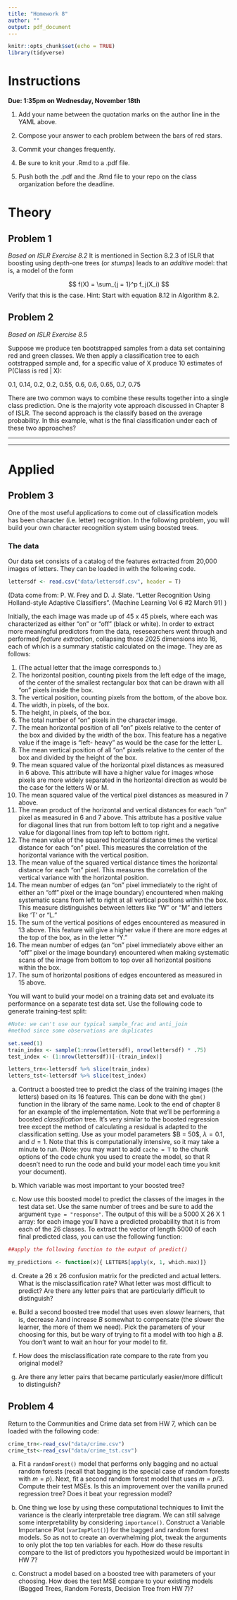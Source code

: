 ```yaml
---
title: "Homework 8"
author: ""
output: pdf_document
---
```


```r
knitr::opts_chunk$set(echo = TRUE)
library(tidyverse)
```

# Instructions

**Due: 1:35pm on Wednesday, November 18th**

1. Add your name between the quotation marks on the author line in the YAML above.

2. Compose your answer to each problem between the bars of red stars.

3. Commit your changes frequently.

4. Be sure to knit your .Rmd to a .pdf file.

5. Push both the .pdf and the .Rmd file to your repo on the class organization before the deadline.


# Theory


## Problem 1
*Based on ISLR Exercise 8.2*
It is mentioned in Section 8.2.3 of ISLR that boosting using depth-one trees (or *stumps*) leads to an *additive* model: that is, a model of the form

$$
f(X) = \sum_{j = 1}^p f_j(X_i)
$$
Verify that this is the case. Hint: Start with equation 8.12 in Algorithm 8.2.


## Problem 2
*Based on ISLR Exercise 8.5*

Suppose we produce ten bootstrapped samples from a data set containing red and green classes. We then apply a classification tree to each ootstrapped sample and, for a specific value of X produce 10 estimates of P(Class is red | X):

0.1, 0.14, 0.2, 0.2, 0.55, 0.6, 0.6, 0.65, 0.7, 0.75

There are two common ways to combine these results together into a single class prediction. One is the majority vote approach discussed in Chapter 8 of ISLR. The second approach is the classify based on the average probability. In this example, what is the final classification under each of these two approaches?

*************************************************




*************************************************


# Applied

## Problem 3
 
One of the most useful applications to come out of classification models has been character (i.e. letter) recognition. In the following problem, you will build your own character recognition system using boosted trees.

### The data

Our data set consists of a catalog of the features extracted from 20,000 images of letters. They can be loaded in with the following code.

```r
lettersdf <- read.csv("data/lettersdf.csv", header = T)
```

(Data come from: P. W. Frey and D. J. Slate. “Letter Recognition Using Holland-style Adaptive Classifiers”. (Machine Learning Vol 6 \#2 March 91) )


Initially, the each image was made up of 45 x 45 pixels, where each was characterized as either “on” or “off” (black or white). In order to extract more meaningful predictors from the data, resesearchers went through and performed *feature extraction*, collapsing those 2025 dimensions into 16, each of which is a summary statistic calculated on the image. They are as follows:

1. (The actual letter that the image corresponds to.) 
2. The horizontal position, counting pixels from the left edge of the image, of the center of the smallest rectangular box that can be drawn with all “on” pixels inside the box. 
3. The vertical position, counting pixels from the bottom, of the above box. 
4. The width, in pixels, of the box. 
5. The height, in pixels, of the box. 
6. The total number of “on” pixels in the character image. 
7. The mean horizontal position of all “on” pixels relative to the center of the box and divided by the width of the box. This feature has a negative value if the image is “left- heavy” as would be the case for the letter L. 
8. The mean vertical position of all “on” pixels relative to the center of the box and divided by the height of the box. 
9. The mean squared value of the horizontal pixel distances as measured in 6 above. This attribute will have a higher value for images whose pixels are more widely separated in the horizontal direction as would be the case for the letters W or M. 
10. The mean squared value of the vertical pixel distances as measured in 7 above. 
11. The mean product of the horizontal and vertical distances for each “on” pixel as measured in 6 and 7 above. This attribute has a positive value for diagonal lines that run from bottom left to top right and a negative value for diagonal lines from top left to bottom right. 
12. The mean value of the squared horizontal distance times the vertical distance for each “on” pixel. This measures the correlation of the horizontal variance with the vertical position. 
13. The mean value of the squared vertical distance times the horizontal distance for each “on” pixel. This measures the correlation of the vertical variance with the horizontal position. 
14. The mean number of edges (an “on” pixel immediately to the right of either an “off” pixel or the image boundary) encountered when making systematic scans from left to right at all vertical positions within the box. This measure distinguishes between letters like “W” or “M” and letters like ‘T’ or “L.” 
15. The sum of the vertical positions of edges encountered as measured in 13 above. This feature will give a higher value if there are more edges at the top of the box, as in the letter “Y.” 
16. The mean number of edges (an “on” pixel immediately above either an “off” pixel or the image boundary) encountered when making systematic scans of the image from bottom to top over all horizontal positions within the box. 
17. The sum of horizontal positions of edges encountered as measured in 15 above.


You will want to build your model on a training data set and evaluate its performance on a separate test data set. Use the following code to generate training-test split:

```r
#Note: we can't use our typical sample_frac and anti_join 
#method since some observations are duplicates

set.seed(1) 
train_index <- sample(1:nrow(lettersdf), nrow(lettersdf) * .75)
test_index <- (1:nrow(lettersdf))[-(train_index)] 

letters_trn<-lettersdf %>% slice(train_index)
letters_tst<-lettersdf %>% slice(test_index)
```

a. Contruct a boosted tree to predict the class of the training images (the letters) based on its 16 features. This can be done with the `gbm()` function in the library of the same name. Look to the end of chapter 8 for an example of the implementation. Note that we’ll be performing a boosted *classification* tree. It’s very similar to the boosted regression tree except the method of calculating a residual is adapted to the classification setting. Use as your model parameters $B = 50\$, $\lambda = 0.1$, and $d = 1$. Note that this is computationally intensive, so it may take a minute to run. (Note: you may want to add `cache = T` to the chunk options of the code chunk you used to create the model, so that R doesn't need to run the code and build your model each time you knit your document).

b. Which variable was most important to your boosted tree? 

c. Now use this boosted model to predict the classes of the images in the test data set. Use the same number of trees and be sure to add the argument `type = "response"`. The output of this will be a 5000 X 26 X 1 array: for each image you’ll have a predicted probability that it is from each of the 26 classes. To extract the vector of length 5000 of each final predicted class, you can use the following function:

```r
##apply the following function to the output of predict()

my_predictions <- function(x){ LETTERS[apply(x, 1, which.max)]}
```

d. Create a 26 x 26 confusion matrix for the predicted and actual letters. What is the misclassification rate? What letter was most difficult to predict? Are there any letter pairs that are particularly difficult to distinguish?

e. Build a second boosted tree model that uses even *slower* learners, that is, decrease $\lambda$and increase $B$ somewhat to compensate (the slower the learner, the more of them we need). Pick the parameters of your choosing for this, but be wary of trying to fit a model with too high a $B$. You don’t want to wait an hour for your model to fit.

f. How does the misclassification rate compare to the rate from you original model? 

g. Are there any letter pairs that became particularly easier/more difficult to distinguish?

## Problem 4

Return to the Communities and Crime data set from HW 7, which can be loaded with the following code:

```r
crime_trn<-read_csv("data/crime.csv")
crime_tst<-read_csv("data/crime_tst.csv")
```


a. Fit a `randomForest()` model that performs only bagging and no actual random forests (recall that bagging is the special case of random forests with $m = p$). Next, fit a second random forest model that uses $m = p/3$. Compute their test MSEs. Is this an improvement over the vanilla pruned regression tree? Does it beat your regression model?

b. One thing we lose by using these computational techniques to limit the variance is the clearly interpretable tree diagram. We can still salvage some interpretability by considering `importance()`. Construct a Variable Importance Plot (`varImpPlot()`) for the bagged and random forest models. So as not to create an overwhelming plot, tweak the arguments to only plot the top ten variables for each. How do these results compare to the list of predictors you hypothesized would be important in HW 7?

c. Construct a model based on a boosted tree with parameters of your choosing. How does the test MSE compare to your existing models (Bagged Trees, Random Forests, Decision Tree from HW 7)?
